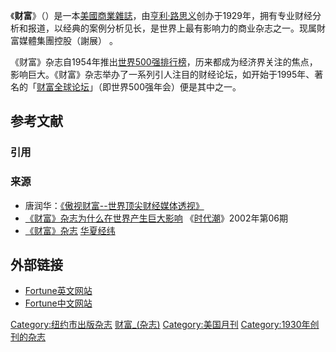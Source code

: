 {{noteTA
|T=zh-hans:财富 (杂志); zh-tw:財星 (雜誌); zh-hk:財富 (雜誌);
|1=zh-hans:财富; zh-tw:財星; zh-hk:財富;
}}
{{Infobox magazine
| title         = Fortune
| 标志= FORTUNE-LOGO-2016.png
| editor        = 苏安迪
| editor_title  = 總編輯
| frequency     = 三周
| total_circulation = 845,043<ref>[http://abcas3.accessabc.com/ecirc/magform.asp ABC] {{webarchive|url=https://archive.is/20120604044154/http://abcas3.accessabc.com/ecirc/magform.asp |date=2012-06-04 }}</ref>
| circulation_year = 2011
| category      = [[商業雜誌|商業雜誌]]
| publisher     = 財富媒體集團控股（謝展） 
| firstdate     = 1929年9月1日
| country       = [[美国|美国]]
| language      = [[英語|英語]]
| website       = [http://www.fortune.com fortune.com]
| issn          = 0015-8259
}}

《'''财富'''》（{{lang-en|'''Fortune'''}}）是一本[[美國|美國]][[商業雜誌|商業雜誌]]，由[[亨利·路思义|亨利·路思义]]创办于1929年，拥有专业财经分析和报道，以经典的案例分析见长，是世界上最有影响力的商业杂志之一。现属財富媒體集團控股（謝展） 。

《财富》杂志自1954年推出[[财富世界500强|世界500强排行榜]]，历来都成为经济界关注的焦点，影响巨大。《财富》杂志举办了一系列引人注目的财经论坛，如开始于1995年、著名的「[[财富全球论坛|财富全球论坛]]」（即世界500强年会）便是其中之一。

== 参考文献 ==
=== 引用 ===
{{Reflist}}

=== 来源 ===
{{refbegin}}
* 唐润华：[http://www.nanfangdaily.com.cn/publish_no/nb/200209060174.asp 《傲视财富--世界顶尖财经媒体透视》] {{Wayback|url=http://www.nanfangdaily.com.cn/publish_no/nb/200209060174.asp |date=20080202065623 }}
*[http://www.snweb.com/gb/sdc/2002/06/d0601033.htm 《财富》杂志为什么在世界产生巨大影响] {{Wayback|url=http://www.snweb.com/gb/sdc/2002/06/d0601033.htm |date=20071106010220 }} 《[[时代潮|时代潮]]》2002年第06期
* [http://www.huaxia.com/zt/2001-10/22027.html 《财富》杂志] {{Wayback|url=http://www.huaxia.com/zt/2001-10/22027.html |date=20201106165456 }} [[华夏经纬|华夏经纬]]
{{refend}}

== 外部链接 ==
* [http://www.fortune.com Fortune英文网站]{{Wayback|url=http://www.fortune.com/ |date=20191002234835 }}
* [http://www.fortunechina.com Fortune中文网站] {{Wayback|url=http://www.fortunechina.com/ |date=20210126194424 }}

[[Category:纽约市出版杂志|Category:纽约市出版杂志]]
[[Category:财富_(杂志)|]]
[[Category:美国月刊|Category:美国月刊]]
[[Category:1930年创刊的杂志|Category:1930年创刊的杂志]]

{{media-stub}}